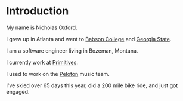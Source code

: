 # Introduction

My name is Nicholas Oxford.

I grew up in Atlanta and went to [Babson College](https://www.babson.edu/) and [Georgia State](https://www.gsu.edu/).

I am a software engineer living in Bozeman, Montana.

I currently work at [Primitives](https://primitives.xyz).

I used to work on the [Peloton](https://www.onepeloton.com/) music team.

I've skied over 65 days this year, did a 200 mile bike ride, and just got engaged.
